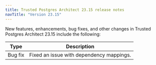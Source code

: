 ```yaml
---
title: Trusted Postgres Architect 23.15 release notes 
navTitle: "Version 23.15"
---
```



New features, enhancements, bug fixes, and other changes in Trusted Postgres Architect 23.15 include the following:

| Type | Description |
| ---- |------------ |
| Bug fix | Fixed an issue with dependency mappings.  |

 
